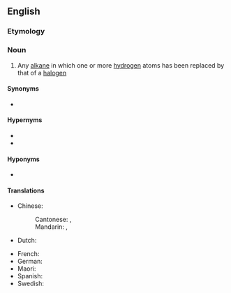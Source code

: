 ==English==
{{wikipedia}}

===Etymology===
{{prefix|lang=en|halo|alkane}}

===Noun===
{{en-noun}}

# {{lb|en|organic chemistry}} Any [[alkane]] in which one or more [[hydrogen]] atoms has been replaced by that of a [[halogen]]

====Synonyms====
* {{l|en|alkyl halide}}

====Hypernyms====
* {{l|en|organohalide}}
* {{l|en|halocarbon}}

====Hyponyms====
* {{l|en|chloroalkane}}

====Translations====
{{trans-top|chemical compound}}
* Chinese:
*: Cantonese: {{t|yue|鹵代烷|sc=Hani}}, {{t|yue|卤代烷|tr=lou5 doi6 jyun4, lou5 doi6 jyun4-2|sc=Hani}}
*: Mandarin: {{t|cmn|鹵代烷|sc=Hani}}, {{t|cmn|卤代烷|tr=lǔdàiwán|sc=Hani}}
* Dutch: {{t|nl|halogeenalkanen}}
{{trans-mid}}
* French: {{t|fr|halogénoalcane|m}}
* German: {{t|de|Halogenalkan}}
* Maori: {{t|mi|	waiwarotahi whāpāhare}}
* Spanish: {{t|es|haloalcano}}
* Swedish: {{t|sv|halogenalkan|c}}
{{trans-bottom}}
